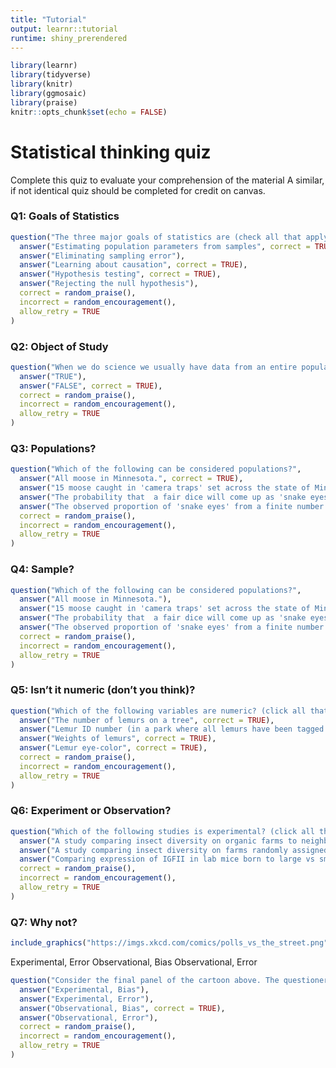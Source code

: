 ```yaml
---
title: "Tutorial"
output: learnr::tutorial
runtime: shiny_prerendered
---
```


```r
library(learnr)
library(tidyverse)
library(knitr)
library(ggmosaic)
library(praise)
knitr::opts_chunk$set(echo = FALSE)
```

# Statistical thinking quiz  

Complete this quiz to evaluate your comprehension of the material
A similar, if not identical quiz should be completed for credit on canvas.

### Q1: Goals of Statistics

```r
question("The three major goals of statistics are (check all that apply)",
  answer("Estimating population parameters from samples", correct = TRUE),
  answer("Eliminating sampling error"),
  answer("Learning about causation", correct = TRUE),
  answer("Hypothesis testing", correct = TRUE),
  answer("Rejecting the null hypothesis"), 
  correct = random_praise(),
  incorrect = random_encouragement(),
  allow_retry = TRUE
)
```

### Q2: Object of Study


```r
question("When we do science we usually have data from an entire population",
  answer("TRUE"),
  answer("FALSE", correct = TRUE),
  correct = random_praise(),
  incorrect = random_encouragement(),
  allow_retry = TRUE
)
```


### Q3: Populations?


```r
question("Which of the following can be considered populations?",
  answer("All moose in Minnesota.", correct = TRUE),
  answer("15 moose caught in 'camera traps' set across the state of Minnesota."),
  answer("The probability that  a fair dice will come up as 'snake eyes.'", correct = TRUE),
  answer("The observed proportion of 'snake eyes' from a finite number of rolls of fair dice."),
  correct = random_praise(),
  incorrect = random_encouragement(),
  allow_retry = TRUE
)
```

### Q4: Sample?


```r
question("Which of the following can be considered populations?",
  answer("All moose in Minnesota."),
  answer("15 moose caught in 'camera traps' set across the state of Minnesota.", correct = TRUE),
  answer("The probability that  a fair dice will come up as 'snake eyes.'"),
  answer("The observed proportion of 'snake eyes' from a finite number of rolls of fair dice.", correct = TRUE),
  correct = random_praise(),
  incorrect = random_encouragement(),
  allow_retry = TRUE
)
```


### Q5: Isn’t it numeric (don’t you think)?


```r
question("Which of the following variables are numeric? (click all that apply)",
  answer("The number of lemurs on a tree", correct = TRUE),    
  answer("Lemur ID number (in a park where all lemurs have been tagged with randomly assigned numbers)"),
  answer("Weights of lemurs", correct = TRUE),
  answer("Lemur eye-color", correct = TRUE),
  correct = random_praise(),
  incorrect = random_encouragement(),
  allow_retry = TRUE
)
```




### Q6: Experiment or Observation?   



```r
question("Which of the following studies is experimental? (click all that apply)",
  answer("A study comparing insect diversity on organic farms to neighboring conventional farms"),       
  answer("A study comparing insect diversity on farms randomly assigned to use conventional or organic practices", correct = TRUE),    
  answer("Comparing expression of IGFII in lab mice born to large vs small litters"),
  correct = random_praise(),
  incorrect = random_encouragement(),
  allow_retry = TRUE
)
```

### Q7:  Why not?

```r
include_graphics("https://imgs.xkcd.com/comics/polls_vs_the_street.png")
```


Experimental, Error
Observational, Bias
Observational, Error


```r
question("Consider the final panel of the cartoon above. The questioner is referring to an ____ study, and the answer exemplifies sampling ____.",
  answer("Experimental, Bias"),
  answer("Experimental, Error"),
  answer("Observational, Bias", correct = TRUE),
  answer("Observational, Error"),
  correct = random_praise(),
  incorrect = random_encouragement(),
  allow_retry = TRUE
)
```

